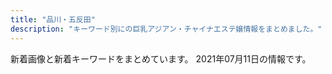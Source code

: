 ```yaml
---
title: "品川・五反田"
description: "キーワード別にの巨乳アジアン・チャイナエステ嬢情報をまとめました。"
---
```


新着画像と新着キーワードをまとめています。
2021年07月11日の情報です。

<DmmAffiliateIns />
<KeywordTable
  shops={
    [
    {
        "keywords": {
            "85": 2,
            "E": 8,
            "86": 2,
            "88": 2,
            "87": 4
        },
        "img_links": [
            "http://es-mirei.com/staffPhoto/s20170728165302.jpg",
            "http://es-mirei.com/staffPhoto/s20180613122502.jpg",
            "http://es-mirei.com/images/store/05.jpg",
            "http://es-mirei.com/images/returnStaffBtn.png",
            "http://es-mirei.com/staffPhoto/s20170911152129.jpg",
            "http://es-mirei.com/images/s3Slider1Images/02.jpg",
            "http://es-mirei.com/staffPhoto/b20170911152129.jpg",
            "http://es-mirei.com/staffPhoto/s20170911152114.jpg",
            "http://es-mirei.com/staffPhoto/b20170908125528.jpg",
            "http://es-mirei.com/staffPhoto/b20180613122502.jpg",
            "http://es-mirei.com/staffPhoto/s20170728165256.jpg",
            "http://es-mirei.com/staffPhoto/s20170728165536.jpg",
            "http://es-mirei.com/images/store/04.jpg",
            "http://es-mirei.com/images/store/03.jpg",
            "http://es-mirei.com/images/noImg.jpg",
            "http://es-mirei.com/images/store/06.jpg",
            "http://es-mirei.com/images/s3Slider1Images/03.jpg",
            "http://es-mirei.com/staffPhoto/b20170911152114.jpg",
            "http://es-mirei.com/staffPhoto/s20180209180323.jpg",
            "http://es-mirei.com/staffPhoto/b20170728165256.jpg",
            "http://es-mirei.com/images/store/01.jpg",
            "http://es-mirei.com/images/s3Slider1Images/01.jpg",
            "http://es-mirei.com/staffPhoto/b20180209180323.jpg",
            "http://es-mirei.com/images/store/02.jpg",
            "http://es-mirei.com/staffPhoto/b20170728165536.jpg",
            "http://es-mirei.com/staffPhoto/b20170728165302.jpg",
            "http://es-mirei.com/staffPhoto/s20170908125528.jpg"
        ],
        "station": "JR\u4e94\u53cd\u7530\u99c5\u897f\u53e3",
        "name": "\u7f8e\u4f36",
        "url": "http://es-mirei.com/"
    },
    {
        "name": "\u7652\u3057\u306e\u30d9\u30d3\u30fc",
        "img_links": [
            "https://www.healing-baby.work/images/mobile.jpg",
            "https://www.healing-baby.work/images/tel.jpg",
            "https://www.healing-baby.work/images/newface.png",
            "https://www.healing-baby.work/images/1.jpg",
            "https://www.healing-baby.work/images/ais.png",
            "https://www.healing-baby.work/img/naha1.jpg",
            "https://www.healing-baby.work/img/sizuka1.jpg",
            "https://www.healing-baby.work/images/7.jpg",
            "https://www.healing-baby.work/images/3.jpg",
            "https://www.healing-baby.work/images/4.jpg",
            "https://www.healing-baby.work/images/6.jpg",
            "https://www.healing-baby.work/images/news.jpg",
            "https://www.healing-baby.work/img/eri1.jpg",
            "https://www.healing-baby.work/img/mimi1.jpg",
            "https://www.healing-baby.work/images/interior_t.jpg",
            "https://www.healing-baby.work/img/riri1.jpg",
            "https://www.healing-baby.work/images/int1.png",
            "https://www.healing-baby.work/images/2.jpg",
            "https://www.healing-baby.work/img/hana1.jpg",
            "https://www.healing-baby.work/images/staff_t.jpg",
            "https://www.healing-baby.work/images/head.jpg",
            "https://www.healing-baby.work/img/momo1.jpg",
            "https://www.healing-baby.work/images/5.jpg",
            "https://www.healing-baby.work/images/line.png",
            "https://www.healing-baby.work/images/sys.png"
        ],
        "station": "\u6238\u8d8a\u9280\u5ea7\u99c5",
        "url": "https://www.healing-baby.work/",
        "keywords": {}
    },
    {
        "keywords": {},
        "img_links": [
            "http://p-fly.work/img/mai1.jpg",
            "http://p-fly.work/img/koko1.jpg",
            "http://p-fly.work/images/b2.jpg",
            "http://p-fly.work/images/sys3.jpg",
            "http://p-fly.work/images/line.png",
            "http://p-fly.work/img/yuki1.jpg",
            "http://p-fly.work/images/10.jpg",
            "http://p-fly.work/img/sara1.jpg",
            "http://p-fly.work/images/15.jpg",
            "http://p-fly.work/images/mobile.jpg",
            "http://p-fly.work/images/int1.jpg",
            "http://p-fly.work/img/anna1.jpg",
            "http://p-fly.work/images/head.png",
            "http://p-fly.work/images/sys4.png",
            "http://p-fly.work/images/9.jpg",
            "http://p-fly.work/images/staff_t.png",
            "http://p-fly.work/staff/koko.jpg",
            "http://p-fly.work/images/news.jpg",
            "http://p-fly.work/staff/eri.jpg",
            "http://p-fly.work/staff/mai.jpg",
            "http://p-fly.work/images/13.jpg",
            "http://p-fly.work/images/ac1.jpg",
            "http://p-fly.work/images/interior_t.png",
            "http://p-fly.work/staff/anna.jpg",
            "http://p-fly.work/images/12.jpg",
            "http://p-fly.work/images/sys2.jpg",
            "http://p-fly.work/staff/sara.jpg",
            "http://p-fly.work/images/1.jpg",
            "http://p-fly.work/staff/yuki.jpg",
            "http://p-fly.work/images/int2.png",
            "http://p-fly.work/images/sys1.jpg",
            "http://p-fly.work/img/eri1.jpg",
            "http://p-fly.work/images/tr.jpg",
            "http://p-fly.work/images/b3.jpg",
            "http://p-fly.work/images/b1.jpg"
        ],
        "name": "\u7d2b\u306e\u8776",
        "url": "http://p-fly.work/",
        "station": "JR\u4e94\u53cd\u7530\u99c5\u897f\u53e3"
    },
    {
        "name": "\u4e94\u53cd\u7530\u30e1\u30c7\u30a3\u30ab\u30eb\u30a8\u30f3",
        "url": "http://gotanda.pepper.jp/",
        "keywords": {},
        "station": "JR\u4e94\u53cd\u7530\u99c5\u897f\u53e3",
        "img_links": [
            "http://gotanda.pepper.jp/m02272.jpg",
            "http://gotanda.pepper.jp/gotanda001.jpg",
            "http://gotanda.pepper.jp/m049.png",
            "http://gotanda.pepper.jp/m048.png",
            "http://gotanda.pepper.jp/1-01.png",
            "http://gotanda.pepper.jp/m173.jpg",
            "http://gotanda.pepper.jp/20151109231038834554.jpg"
        ]
    },
    {
        "url": "https://tsukiwa.info/",
        "name": "\u6708\u306e\u548c",
        "img_links": [
            "https://tsukiwa.info/img/staff/no_image.jpg",
            "https://tsukiwa.info/img/staff/rumi04.jpg",
            "https://tsukiwa.info/img/staff_top/20201219_2.jpg",
            "https://tsukiwa.info/img/pickupGirl.png",
            "https://tsukiwa.info/img/news1.png",
            "https://tsukiwa.info/img/staff/mimi01.jpg",
            "https://tsukiwa.info/img/bar_profile.png",
            "https://tsukiwa.info/img/bar_top1.png",
            "https://tsukiwa.info/img/staff/ruru1.jpg",
            "https://www.a-side.com/ad/koko/include/banner/koko_200x40.png",
            "https://tsukiwa.info/img/staff/909C372F-1613-4B7E-89C8-1A527D79FCC6.jpeg",
            "https://tsukiwa.info/img/staff/DB16BCF2-AF7E-404D-9FB5-9A45BE961351.jpeg",
            "https://tsukiwa.info/img/staff/aya2101.jpg",
            "https://tsukiwa.info/img/staff/25D27B66-E3AF-40C0-8FCC-46E9F266B409.jpeg",
            "https://tsukiwa.info/img/akusesu-top0.jpg",
            "https://tsukiwa.info/img/event/camp03.jpg",
            "https://tsukiwa.info/img/bar_staff.png",
            "https://tsukiwa.info/img/staff/A8BAF789-BD2B-4E7F-AB8A-224A2961B605.jpeg",
            "https://tsukiwa.info/img/staff_top/20201219_1.jpg",
            "https://tsukiwa.info/img/bar_gallery.png",
            "https://tsukiwa.info/img/staff/mimi20202.jpg",
            "https://tsukiwa.info/img/staff/222BADE2-61AA-4B66-91BD-3D9941250C4D.jpeg",
            "https://tsukiwa.info/img/staff/rumi02.jpg",
            "https://tsukiwa.info/img/top_map.jpg",
            "https://tsukiwa.info/img/staff/yuna01.jpg",
            "https://tsukiwa.info/img/staff/koko3.jpg",
            "https://tsukiwa.info/img/staff/rena04.jpg",
            "https://tsukiwa.info/img/news3.png"
        ],
        "keywords": {},
        "station": "JR\u4e94\u53cd\u7530\u99c5\u897f\u53e3"
    },
    {
        "img_links": [],
        "station": "JR\u4e94\u53cd\u7530\u99c5\u897f\u53e3",
        "keywords": {},
        "name": "\u7652\u3057\u30cf\u30a6\u30b9",
        "url": "https://i-house.aoaoeo.com/"
    },
    {
        "img_links": [
            "http://www.relax-cs.com/ncss/staff03-b.jpg",
            "http://www.relax-cs.com/ncss/staff004-a.jpg",
            "http://www.relax-cs.com/ncss/nav/nav-003.jpg",
            "http://www.relax-cs.com/ncss/nav/nav-001.jpg",
            "http://www.relax-cs.com/ncss/top03.jpg",
            "http://www.relax-cs.com/ncss/nav/nav-002.jpg",
            "http://www.relax-cs.com/ncss/tel.png",
            "http://www.relax-cs.com/ncss/nav/nav-006.jpg",
            "http://www.relax-cs.com/ncss/nav/nav-005.jpg",
            "http://www.relax-cs.com/ncss/staff0401.jpg",
            "http://www.relax-cs.com/ncss/nav/nav-004.jpg",
            "http://www.relax-cs.com/ncss/staff03-a.jpg",
            "http://www.relax-cs.com/ncss/top00001.jpg",
            "http://www.relax-cs.com/ncss/top02-left.jpg"
        ],
        "station": "JR\u4e94\u53cd\u7530\u99c5\u897f\u53e3",
        "name": "\u30ea\u30e9\u30af\u30bc\u30fc\u30b7\u30e7\u30f3\u862d",
        "url": "http://www.relax-cs.com/",
        "keywords": {}
    },
    {
        "name": "\u8299\u84c9\uff5e\u30d5\u30e8\u30a6\uff5e",
        "keywords": {
            "84": 5,
            "87": 2,
            "E": 5,
            "88": 3,
            "G": 1,
            "C": 3,
            "D": 5,
            "90": 2,
            "86": 2
        },
        "station": "JR\u4e94\u53cd\u7530\u99c5\u6771\u53e3",
        "url": "http://www.relax-fuyou.info/",
        "img_links": [
            "http://www.relax-fuyou.info/img/st201.jpg",
            "http://www.relax-fuyou.info/i/img/st5.jpg",
            "http://www.relax-fuyou.info/i/img/st11.jpg",
            "http://www.relax-fuyou.info/img/st110.jpg",
            "http://www.relax-fuyou.info/i/img/sta20.jpg",
            "http://www.relax-fuyou.info/img/sta18.jpg",
            "http://www.relax-fuyou.info/i/img/st8.jpg",
            "http://www.relax-fuyou.info/img/sta16.jpg",
            "http://www.relax-fuyou.info/img/sta20.jpg",
            "http://www.relax-fuyou.info/img/st150.jpg",
            "http://www.relax-fuyou.info/i/img/st140.jpg",
            "http://www.relax-fuyou.info/img/sta8.jpg",
            "http://www.relax-fuyou.info/img/st42.jpg",
            "http://www.relax-fuyou.info/i/img/st9.jpg",
            "http://www.relax-fuyou.info/img/sta1.jpg",
            "http://www.relax-fuyou.info/img/st5.jpg",
            "http://www.relax-fuyou.info/i/img/st10.jpg",
            "http://www.relax-fuyou.info/img/st181.jpg",
            "http://www.relax-fuyou.info/img/sta17.jpg",
            "http://www.relax-fuyou.info/img/st41.jpg",
            "http://www.relax-fuyou.info/img/st17.jpg",
            "http://www.relax-fuyou.info/img/st160.jpg",
            "http://www.relax-fuyou.info/img/st7.jpg",
            "http://www.relax-fuyou.info/img/st72.jpg",
            "http://www.relax-fuyou.info/i/img/st110.jpg",
            "http://www.relax-fuyou.info/img/top.jpg",
            "http://www.relax-fuyou.info/img/st140.jpg",
            "http://www.relax-fuyou.info/i/img/st201.jpg",
            "http://www.relax-fuyou.info/img/sta5.jpg",
            "http://www.relax-fuyou.info/i/img/r2.jpg",
            "http://www.relax-fuyou.info/img/st171.jpg",
            "http://www.relax-fuyou.info/i/img/r1.jpg",
            "http://www.relax-fuyou.info/i/img/st17.jpg",
            "http://www.relax-fuyou.info/img/st161.jpg",
            "http://www.relax-fuyou.info/i/img/r3.jpg",
            "http://www.relax-fuyou.info/img/sta15.jpg",
            "http://www.relax-fuyou.info/img/st10.jpg",
            "http://www.relax-fuyou.info/i/img/top.jpg",
            "http://www.relax-fuyou.info/img/st191.jpg",
            "http://www.relax-fuyou.info/i/img/st42.jpg",
            "http://www.relax-fuyou.info/img/st1.jpg",
            "http://www.relax-fuyou.info/img/st141.jpg",
            "http://www.relax-fuyou.info/i/img/st181.jpg",
            "http://www.relax-fuyou.info/img/st8.jpg",
            "http://www.relax-fuyou.info/i/img/st160.jpg",
            "http://www.relax-fuyou.info/img/st11.jpg",
            "http://www.relax-fuyou.info/img/st71.jpg",
            "http://www.relax-fuyou.info/img/sta19.jpg",
            "http://www.relax-fuyou.info/i/img/st191.jpg",
            "http://www.relax-fuyou.info/img/r9.jpg"
        ]
    },
    {
        "station": "JR\u54c1\u5ddd\u99c5\u9ad8\u8f2a\u53e3",
        "img_links": [
            "http://www.kouroku-este.com/img/staff/ggg/ggg1.jpg",
            "http://www.kouroku-este.com/img/staff/aaa/aaa1.jpg",
            "http://www.kouroku-este.com/img/staff/eee/s-eee2.jpg",
            "http://www.kouroku-este.com/img/menu/info_r.jpg",
            "http://www.kouroku-este.com/img/staff/eee/s-eee1.jpg",
            "http://www.kouroku-este.com/img/staff/ccc/ccc2.jpg",
            "http://www.kouroku-este.com/img/staff/fff/s-fff1.jpg",
            "http://www.kouroku-este.com/img/staff/aaa/aaa2.jpg",
            "http://www.kouroku-este.com/img/top/listmark1.png",
            "http://www.kouroku-este.com/img/staff/bbb/bbb1.jpg",
            "http://www.kouroku-este.com/img/staff/ccc/ccc1.jpg",
            "http://www.kouroku-este.com/img/staff/fff/s-fff2.jpg",
            "http://www.kouroku-este.com/img/system/service02.jpg",
            "http://www.kouroku-este.com/img/system/service01.jpg"
        ],
        "url": "http://www.kouroku-este.com/",
        "name": "\u5eb7\u7984",
        "keywords": {
            "C": 15
        }
    },
    {
        "img_links": [
            "http://www.kenkou-house.info/img/s1.jpg",
            "http://www.kenkou-house.info/img/s4.jpg",
            "http://www.kenkou-house.info/img/s7.jpg",
            "http://www.kenkou-house.info/img/m6.png",
            "http://www.kenkou-house.info/img/Himawari_88_31.png",
            "http://www.kenkou-house.info/img/play.png",
            "http://www.kenkou-house.info/img/m3.png",
            "http://www.kenkou-house.info/img/door.png",
            "http://www.kenkou-house.info/img/Himawari_468_60.png",
            "http://www.kenkou-house.info/img/Himawari_160_45.png",
            "http://www.kenkou-house.info/img/s13.jpg",
            "http://www.kenkou-house.info/img/m7.png",
            "http://www.kenkou-house.info/img/s11.jpg",
            "http://www.kenkou-house.info/img/s16.jpg",
            "http://www.kenkou-house.info/img/body-.png",
            "http://www.kenkou-house.info/img/m1.png",
            "http://www.kenkou-house.info/img/head.png",
            "http://www.kenkou-house.info/img/s22.jpg",
            "http://www.kenkou-house.info/img/m2.png",
            "http://www.kenkou-house.info/img/s91.jpg",
            "http://www.kenkou-house.info/img/s14.jpg",
            "http://www.kenkou-house.info/img/s12.jpg",
            "http://www.kenkou-house.info/img/s.png",
            "http://www.kenkou-house.info/img/m4.png",
            "http://www.kenkou-house.info/img/m5.png",
            "http://www.kenkou-house.info/img/s21.jpg",
            "http://www.kenkou-house.info/img/s17.jpg",
            "http://www.kenkou-house.info/img/s61.jpg",
            "http://www.kenkou-house.info/img/m8.png",
            "http://www.kenkou-house.info/img/bottmo-ritght.png",
            "http://www.kenkou-house.info/img/s15.jpg",
            "http://www.kenkou-house.info/img/s33.jpg",
            "http://www.kenkou-house.info/img/bottmo-left.png",
            "http://www.kenkou-house.info/img/s20.jpg",
            "http://www.kenkou-house.info/img/Himawari_200_40.png"
        ],
        "url": "http://www.kenkou-house.info/",
        "name": "\u3072\u307e\u308f\u308a",
        "station": "JR\u4e94\u53cd\u7530\u99c5\u6771\u53e3",
        "keywords": {
            "C": 8
        }
    },
    {
        "url": "http://www.estetonbo.com/",
        "name": "\u30c8\u30f3\u30dc",
        "station": "JR\u4e94\u53cd\u7530\u99c5\u6771\u53e3",
        "img_links": [
            "http://www.estetonbo.com/img/main_top.jpg",
            "http://www.estetonbo.com/upload/girl/img03/img1_0023.jpg",
            "http://www.estetonbo.com/img/tit_profile.jpg",
            "http://www.estetonbo.com/img/pro_modoru.jpg",
            "http://www.estetonbo.com/upload/girl/img01/img1_0019.jpg",
            "http://www.estetonbo.com/upload/girl/img05/img1_0022.jpg",
            "http://www.estetonbo.com/upload/girl/img03/img1_0011.jpg",
            "http://www.estetonbo.com/img/tit_rank.jpg",
            "http://www.estetonbo.com/img/rank_img.jpg",
            "http://www.estetonbo.com/upload/girl/img01/img1_0012.jpg",
            "http://www.estetonbo.com/upload/girl/img05/img1_0019.jpg",
            "http://www.estetonbo.com/upload/girl/img03/img1_0004.jpg",
            "http://www.estetonbo.com/upload/girl/img05/img1_0011.jpg",
            "http://www.estetonbo.com/img/pro_tit_age.jpg",
            "http://www.estetonbo.com/img/pro_tit_size.jpg",
            "http://www.estetonbo.com/img/tit_news.jpg",
            "http://www.estetonbo.com/upload/girl/img05/img1_0012.jpg",
            "http://www.estetonbo.com/upload/girl/img03/img1_0019.jpg",
            "http://www.estetonbo.com/upload/girl/img01/img1_0022.jpg",
            "http://www.estetonbo.com/upload/girl/img01/img1_0004.jpg",
            "http://www.estetonbo.com/upload/girl/img05/img1_0004.jpg",
            "http://www.estetonbo.com/upload/girl/img04/img1_0011.jpg",
            "http://www.estetonbo.com/upload/girl/img03/img1_0012.jpg",
            "http://www.estetonbo.com/img/qr_150.jpg",
            "http://www.estetonbo.com/upload/girl/img03/img1_0022.jpg",
            "http://www.estetonbo.com/upload/girl/img01/img1_0011.jpg",
            "http://www.estetonbo.com/img/tit_newface.jpg",
            "http://www.estetonbo.com/img/lineyoko.jpg",
            "http://www.estetonbo.com/upload/girl/img01/img1_0023.jpg",
            "http://www.estetonbo.com/img/tit_staff.jpg",
            "http://www.estetonbo.com/img/qr_img.jpg",
            "http://www.estetonbo.com/upload/girl/img05/img1_0023.jpg",
            "http://www.estetonbo.com/img/pro_tit_name.jpg"
        ],
        "keywords": {
            "87": 24,
            "\u4e73": 4,
            "86": 14,
            "C": 25,
            "D": 20
        }
    },
    {
        "keywords": {},
        "url": "https://hanagoromo.tyo.cm/",
        "name": "\u82b1\u8863",
        "station": "JR\u4e94\u53cd\u7530\u99c5",
        "img_links": []
    },
    {
        "url": "http://www.es-yuduki.com/",
        "keywords": {
            "C": 13
        },
        "name": "\u30de\u30c3\u30b5\u30fc\u30b8\u306e\u5915\u6708",
        "station": "JR\u4e94\u53cd\u7530\u99c5",
        "img_links": [
            "http://www.es-yuduki.com/css/progress08.jpg",
            "http://www.es-yuduki.com/css/nav/change-004.jpg",
            "http://www.es-yuduki.com/css/nav/change-005.jpg",
            "http://www.es-yuduki.com/css/staff03.jpg",
            "http://www.es-yuduki.com/css/progress01.jpg",
            "http://www.es-yuduki.com/css/progress07.jpg",
            "http://www.es-yuduki.com/css/nav/nav-004.jpg",
            "http://www.es-yuduki.com/css/nav/nav-005.jpg",
            "http://www.es-yuduki.com/css/nav/nav-0003.jpg",
            "http://www.es-yuduki.com/css/nav/change-001.jpg",
            "http://www.es-yuduki.com/css/nav/nav-002.jpg",
            "http://www.es-yuduki.com/css/staff01.jpg",
            "http://www.es-yuduki.com/css/staff00.jpg",
            "http://www.es-yuduki.com/css/nav/change-002.jpg",
            "http://www.es-yuduki.com/css/main-top05.png",
            "http://www.es-yuduki.com/css/staff03-b.jpg",
            "http://www.es-yuduki.com/css/progress05.jpg",
            "http://www.es-yuduki.com/css/progress02.jpg",
            "http://www.es-yuduki.com/css/staff01-b.jpg",
            "http://www.es-yuduki.com/css/nav/nav-001.jpg",
            "http://www.es-yuduki.com/css/nav/nav-007.jpg",
            "http://www.es-yuduki.com/css/nav/nav-006.jpg",
            "http://www.es-yuduki.com/css/nav/change-006.jpg",
            "http://www.es-yuduki.com/css/progress06.jpg",
            "http://www.es-yuduki.com/css/progress04.jpg",
            "http://www.es-yuduki.com/css/progress03.jpg",
            "http://www.es-yuduki.com/css/coupon003.jpg",
            "http://www.es-yuduki.com/css/staff02-b.jpg",
            "http://www.es-yuduki.com/css/nav/change-0003.jpg",
            "http://www.es-yuduki.com/css/staff02.jpg",
            "http://www.es-yuduki.com/css/head.jpg",
            "http://www.es-yuduki.com/css/nav/change-007.jpg",
            "http://www.es-yuduki.com/css/kanban.jpg"
        ]
    }
]
}
/>
<DmmAffiliateScript />
